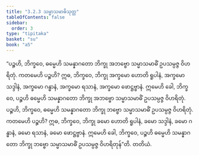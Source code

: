 ```yaml
---
title: "3.2.3 သမ္မာသမာဓိသုတ္တ"
tableOfContents: false
sidebar:
  order: 3
type: "tipitaka"
basket: "su"
book: "a5"
---
```



<DynamicBreadcrumb />

<Division number="113" book="a5" e="ch" v="16" p="121">

<Paragraph number="669" book="a5">
“ပဉ္စဟိ, ဘိက္ခဝေ, ဓမ္မေဟိ သမန္နာဂတော ဘိက္ခု အဘဗ္ဗော သမ္မာသမာဓိံ ဥပသမ္ပဇ္ဇ ဝိဟရိတုံ. ကတမေဟိ ပဉ္စဟိ? ဣဓ, ဘိက္ခဝေ, ဘိက္ခု အက္ခမော ဟောတိ ရူပါနံ, အက္ခမော သဒ္ဒါနံ, အက္ခမော ဂန္ဓာနံ, အက္ခမော ရသာနံ, အက္ခမော ဖောဋ္ဌဗ္ဗာနံ. ဣမေဟိ ခေါ, ဘိက္ခဝေ, ပဉ္စဟိ ဓမ္မေဟိ သမန္နာဂတော ဘိက္ခု အဘဗ္ဗော သမ္မာသမာဓိံ ဥပသမ္ပဇ္ဇ ဝိဟရိတုံ.
</Paragraph>

<Paragraph number="670" book="a5">
ပဉ္စဟိ, ဘိက္ခဝေ, ဓမ္မေဟိ သမန္နာဂတော ဘိက္ခု ဘဗ္ဗော သမ္မာသမာဓိံ ဥပသမ္ပဇ္ဇ ဝိဟရိတုံ. ကတမေဟိ ပဉ္စဟိ? ဣဓ, ဘိက္ခဝေ, ဘိက္ခု ခမော ဟောတိ ရူပါနံ, ခမော သဒ္ဒါနံ, ခမော ဂန္ဓာနံ, ခမော ရသာနံ, ခမော ဖောဋ္ဌဗ္ဗာနံ. ဣမေဟိ ခေါ, ဘိက္ခဝေ, ပဉ္စဟိ ဓမ္မေဟိ သမန္နာဂတော ဘိက္ခု ဘဗ္ဗော သမ္မာသမာဓိံ ဥပသမ္ပဇ္ဇ ဝိဟရိတုန်”တိ.

</Paragraph>
</Division>

<Paragraph number="671" type="center" book="a5">
တတိယံ.
</Paragraph>
